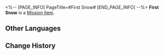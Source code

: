 <%-- [PAGE_INFO]
PageTitle=#First Snow#
[END_PAGE_INFO] --%>
{{Item Infobox
|id          = 140116
|image       = Item First Snow.png{{subst:void|<!--$UPLOAD:<<SpriteOutput/ItemFigures/140116.png>-<Item First Snow.png>-<Item Icons>>-->}}
|type        = Mission Item
|invCategory = Missions
|rarity      = 3
|effect      = 
|description = An eight-petalled flower with white spots at each tip, just like snowflakes.
}}
{{Description|''"A long time ago, the initial snow of the year symbolized harvest and joy."''}}
'''First Snow''' is a [[Mission Item]].

==Other Languages==
{{Other Languages
|en   = First Snow
|zhs  = 初雪八落
|zht  = 初雪八落
|ja   = 初雪八落
|ko   = 첫눈
|es   = Primer manto
|fr   = Première neige
|ru   = Первоснежник
|th   = First Snow
|vi   = Tuyết Đầu Mùa
|de   = Erster Schnee
|id   = First Snow
|pt   = Primeiras-Neves
}}

==Change History==
{{Change History|1.0}}